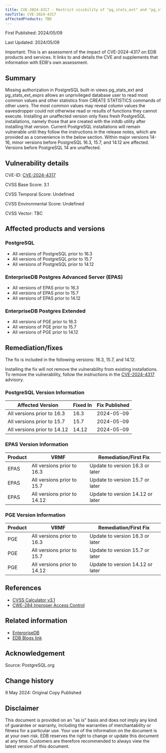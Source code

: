 ```yaml
---
title: CVE-2024-4317 - Restrict visibility of "pg_stats_ext" and "pg_stats_ext_exprs" entries to the table owner
navTitle: CVE-2024-4317
affectedProducts: TBD
---
```


First Published: 2024/05/09

Last Updated: 2024/05/09

Important: This is an assessment of the impact of CVE-2024-4317 on EDB products and services. It links to and details the CVE and supplements that information with EDB's own assessment.

## Summary 

Missing authorization in PostgreSQL built-in views pg_stats_ext and pg_stats_ext_exprs allows an unprivileged database user to read most common values and other statistics from CREATE STATISTICS commands of other users. The most common values may reveal column values the eavesdropper could not otherwise read or results of functions they cannot execute. Installing an unaffected version only fixes fresh PostgreSQL installations, namely those that are created with the initdb utility after installing that version. Current PostgreSQL installations will remain vulnerable until they follow the instructions in the release notes, which are provided as a convenience in the below section. Within major versions 14-16, minor versions before PostgreSQL 16.3, 15.7, and 14.12 are affected. Versions before PostgreSQL 14 are unaffected.


## Vulnerability details

CVE-ID:  [CVE-2024-4317](https://www.postgresql.org/support/security/CVE-2024-4317/)

CVSS Base Score: 3.1

CVSS Temporal Score: Undefined

CVSS Environmental Score: Undefined

CVSS Vector: TBC

## Affected products and versions

### PostgreSQL

* All versions of PostgreSQL prior to 16.3
* All versions of PostgreSQL prior to 15.7
* All versions of PostgreSQL prior to 14.12

### EnterpriseDB Postgres Advanced Server (EPAS)

* All versions of EPAS prior to 16.3
* All versions of EPAS prior to 15.7
* All versions of EPAS prior to 14.12

### EnterpriseDB Postgres Extended

* All versions of PGE prior to 16.3
* All versions of PGE prior to 15.7
* All versions of PGE prior to 14.12

## Remediation/fixes

The fix is included in the following versions: 16.3, 15.7, and 14.12.

Installing the fix will not remove the vulnerability from existing installations. To remove the vulnerability, follow the instructions in the [CVE-2024-4317](https://www.postgresql.org/support/security/CVE-2024-4317/) advisory.
    
### PostgreSQL Version Information

| Affected Version            | Fixed In | Fix Published |
|-----------------------------|----------|---------------|
| All versions prior to 16.3  | 16.3     | 2024-05-09    |
| All versions prior to 15.7  | 15.7     | 2024-05-09    |
| All versions prior to 14.12 | 14.12    | 2024-05-09    |

### EPAS Version Information

| Product | VRMF                           | Remediation/First Fix                                                                                                                        |
|---------|--------------------------------|----------------------------------------------------------------------------------------------------------------------------------------------|
| EPAS    | All versions prior to 16.3     | Update to version 16.3 or later                                                                                                              |
| EPAS    | All versions prior to 15.7     | Update to version 15.7 or later                                                                                                              |
| EPAS    | All versions prior to 14.12    | Update to version 14.12 or later                                                                                                             |

### PGE Version Information

| Product | VRMF                           | Remediation/First Fix                                                                                                                      |
|---------|--------------------------------|--------------------------------------------------------------------------------------------------------------------------------------------|
| PGE     | All versions prior to 16.3     | Update to version 16.3 or later                                                                                                            |
| PGE     | All versions prior to 15.7     | Update to version 15.7 or later                                                                                                            |
| PGE     | All versions prior to 14.12    | Update to version 14.12 or later                                                                                                           |

## References

* [CVSS Calculator v3.1](https://www.first.org/cvss/calculator/3.1)
* [CWE-284 Improper Access Control](http://cwe.mitre.org/data/definitions/284.html)

## Related information

* [EnterpriseDB](https://www.enterprisedb.com/)
* [EDB Blogs link](https://enterprisedb.com/blog/)

## Acknowledgement

Source: PostgreSQL.org

## Change history

9 May 2024: Original Copy Published

## Disclaimer

This document is provided on an "as is" basis and does not imply any kind of
guarantee or warranty, including the warranties of merchantability or fitness
for a particular use. Your use of the information on the document is at your own
risk. EDB reserves the right to change or update this document at any time.
Customers are therefore recommended to always view the latest version of this
document.
